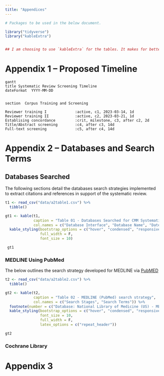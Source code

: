 ```yaml
---
title: "Appendices"
---
```


```r
# Packages to be used in the below document.

library("tidyverse")
library("kableExtra")


## I am choosing to use `kableExtra` for the tables. It makes for better PDF output tables as opposed to the `gt` package is better suited for HTML outputs.
```

# Appendix 1 -- Proposed Timeline

```mermaid
gantt
title Systematic Review Screening Timeline
dateFormat  YYYY-MM-DD


section  Corpus Training and Screening

Reviewer training I             :active, c1, 2023-03-14, 1d
Reviewer training II            :active, c2, 2023-03-21, 1d
Establising concordance         :crit, milestone, c3, after c2, 2d
Title/Abstract screening        :c4, after c3, 14d
Full-text screening             :c5, after c4, 14d
```



# Appendix 2 --  Databases and Search Terms

## Databases Searched

The following sections detail the databases search strategies implemented to extract citations and references in support of the systematic review.

```r

t1 <- read_csv("data/a2table1.csv") %>%
  tibble()

gt1 <- kable(t1,
             caption = "Table 01 - Databases Searched for CMM Systematic Review",
             col.names = c("Database Interface", "Database Name", "Date of Search", "Database Update", "Searchers")) %>%
  kable_styling(bootstrap_options = c("hover", "condensed", "responsive"),
                full_width = F,
                font_size = 10)

 gt1

```


### MEDLINE Using PubMed

The below outlines the search strategy developed for MEDLINE via [PubMED](https://www.PubMed.gov)

```r

t2 <- read_csv("data/a2table2.csv") %>%
  tibble()

gt2 <- kable(t2, 
             caption = "Table 02 - MEDLINE (PubMed) search strategy",
             col.names = c("Search Stages", "Search Terms")) %>%
  footnote(number = c("Database: National Library of Medicine (US) - MEDLINE", "Date Range: 1946 – November 2022")) %>%
  kable_styling(bootstrap_options = c("hover", "condensed", "responsive"), 
                font_size = 10,
                full_width = F,
                latex_options = c("repeat_header"))

gt2
```


### Cochrane Library



# Appendix 3
